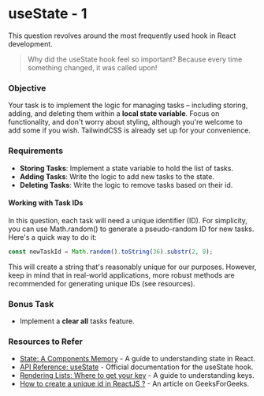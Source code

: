 # useState - 1

This question revolves around the most frequently used hook in React development.

> Why did the useState hook feel so important? Because every time something changed, it was called upon!

### Objective
Your task is to implement the logic for managing tasks – including storing, adding, and deleting them within a **local state variable**. Focus on functionality, and don't worry about styling, although you're welcome to add some if you wish. TailwindCSS is already set up for your convenience.

### Requirements
- **Storing Tasks**: Implement a state variable to hold the list of tasks.
- **Adding Tasks**: Write the logic to add new tasks to the state.
- **Deleting Tasks**: Write the logic to remove tasks based on their id.

#### Working with Task IDs
In this question, each task will need a unique identifier (ID). For simplicity, you can use Math.random() to generate a pseudo-random ID for new tasks. Here's a quick way to do it:

```javascript
const newTaskId = Math.random().toString(36).substr(2, 9);
```
This will create a string that's reasonably unique for our purposes. However, keep in mind that in real-world applications, more robust methods are recommended for generating unique IDs (see resources).

### Bonus Task
- Implement a **clear all** tasks feature.

### Resources to Refer

- [State: A Components Memory](https://react.dev/learn/state-a-components-memory) -  A guide to understanding state in React.
- [API Reference: useState](https://react.dev/reference/react/useState) - Official documentation for the useState hook.
- [Rendering Lists: Where to get your key](https://react.dev/learn/rendering-lists#where-to-get-your-key) - A guide to understanding keys.
- [How to create a unique id in ReactJS ?](https://www.geeksforgeeks.org/how-to-create-an-unique-id-in-reactjs/) - An article on GeeksForGeeks.
